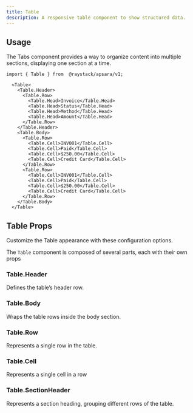 ```yaml
---
title: Table
description: A responsive table component to show structured data.
---
```



<Demo data={preview} />

## Usage

The Tabs component provides a way to organize content into multiple sections, displaying one section at a time.

```tsx
import { Table } from  @raystack/apsara/v1;

  <Table>
    <Table.Header>
      <Table.Row>
        <Table.Head>Invoice</Table.Head>
        <Table.Head>Status</Table.Head>
        <Table.Head>Method</Table.Head>
        <Table.Head>Amount</Table.Head>
      </Table.Row>
    </Table.Header>
    <Table.Body>
      <Table.Row>
        <Table.Cell>INV001</Table.Cell>
        <Table.Cell>Paid</Table.Cell>
        <Table.Cell>$250.00</Table.Cell>
        <Table.Cell>Credit Card</Table.Cell>
      </Table.Row>
      <Table.Row>
        <Table.Cell>INV001</Table.Cell>
        <Table.Cell>Paid</Table.Cell>
        <Table.Cell>$250.00</Table.Cell>
        <Table.Cell>Credit Card</Table.Cell>
      </Table.Row>
    </Table.Body>
  </Table>
```

## Table Props

Customize the Table appearance with these configuration options.

The `Table` component is composed of several parts, each with their own props

<auto-type-table path="./props.ts" name="TableProps" />

### Table.Header

Defines the table’s header row.

<auto-type-table path="./props.ts" name="TableHeaderProps" />

### Table.Body

Wraps the table rows inside the body section.

<auto-type-table path="./props.ts" name="TableBodyProps" />

### Table.Row

Represents a single row in the table.

<auto-type-table path="./props.ts" name="TableRowProps" />

### Table.Cell

Represents a single cell in a row

<auto-type-table path="./props.ts" name="TableCellProps" />

### Table.SectionHeader

Represents a section heading, grouping different rows of the table.

<auto-type-table path="./props.ts" name="TableSectionHeaderProps" />
